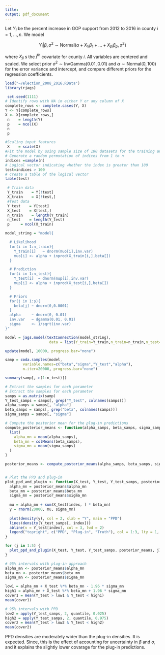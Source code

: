 ```yaml
---
title:
output: pdf_document
---
```


\section{Multiple linear regression prediction}

Let $Y_i$ be the percent increase in GOP support from 2012 to 2016 in county $i=1,…,n$. We model

$$Y_i|\beta,\sigma^2\sim \mbox{Normal}(\alpha+X_{1i}\beta_1+…+X_{pi}\beta_p,\sigma^2)$$

where $X_{ji}$ s the $j^{th}$ covariate for county $i$. All variables are centered and scaled. We select prior $\sigma^2\sim\mbox{InvGamma}(0.01,0.01)$ and $\alpha\sim\mbox{Normal}(0,100)$ for the error variance and intercept, and compare different priors for the regression coefficients. 

\section{Load and standardize the election data}

```r
load("~/election_2008_2016.RData")
library(rjags)
```
```r
 set.seed(1111)
# Identify rows with NA in either Y or any column of X
complete_rows <- complete.cases(Y, X)
Y <- Y[complete_rows]
X <- X[complete_rows,]
 n    = length(Y)
 p    = ncol(X)
 n
 p
```

```r
#Scaling input features
 X    = scale(X)
#Fit the model by using sample size of 100 datasets for the training and use the remaining as a test dataset
# Generate a random permutation of indices from 1 to n
indices =sample(n)
# Logical vector indicating whether the index is greater than 100
test=indices > 100
# Create a table of the logical vector
table(test)
```

```r
 # Train data
 Y_train    = Y[!test]   
 X_train    = X[!test,]
 #Test data
 Y_test    = Y[test]    
 X_test    = X[test,]
 n_train    = length(Y_train)
 n_test    = length(Y_test)
 p     = ncol(X_train)
```

\section{Fit the linear regression model with Gaussian priors}

```r
model_string = "model{

  # Likelihood
  for(i in 1:n_train){
    Y_train[i]   ~ dnorm(muo[i],inv.var)
    muo[i] <- alpha + inprod(X_train[i,],beta[])
  }

  # Prediction
  for(i in 1:n_test){
    Y_test[i]  ~ dnorm(mup[i],inv.var)
    mup[i] <- alpha + inprod(X_test[i,],beta[])
  }

  # Priors
  for(j in 1:p){
    beta[j] ~ dnorm(0,0.0001)
  }
  alpha     ~ dnorm(0, 0.01)
  inv.var   ~ dgamma(0.01, 0.01)
  sigma     <- 1/sqrt(inv.var)
}"
```

\section{Compile the model in JAGS}

```r
model = jags.model(textConnection(model_string), 
                    data = list(Y_train=Y_train,n_train=n_train,n_test=n_test,p=p,X_train=X_train,X_test=X_test))
```

```r
update(model, 10000, progress.bar="none")

samp = coda.samples(model, 
        variable.names=c("beta","sigma","Y_test","alpha"), 
        n.iter=20000, progress.bar="none")

summary(samp[,-c(1:n_test)])
```

\section{Plot samples from the posterior preditive distribution (PPD) and plug-in distribution}

```r
# Extract the samples for each parameter
# Extract the samples for each parameter
samps = as.matrix(samp)
Y_test_samps = samps[, grep("Y_test", colnames(samps))]
alpha_samps = samps[, "alpha"]
beta_samps = samps[, grep("beta", colnames(samps))]
sigma_samps = samps[, "sigma"]

# Compute the posterior mean for the plug-in predictions
compute_posterior_means <- function(alpha_samps, beta_samps, sigma_samps) {
  list(
    alpha_mn = mean(alpha_samps),
    beta_mn = colMeans(beta_samps),
    sigma_mn = mean(sigma_samps)
  )
}

posterior_means <- compute_posterior_means(alpha_samps, beta_samps, sigma_samps)


# Plot the PPD and plug-in
plot_ppd_and_plugin <- function(X_test, Y_test, Y_test_samps, posterior_means, index) {
  alpha_mn = posterior_means$alpha_mn
  beta_mn = posterior_means$beta_mn
  sigma_mn = posterior_means$sigma_mn
  
  mu = alpha_mn + sum(X_test[index, ] * beta_mn)
  y = rnorm(20000, mu, sigma_mn)
  
  plot(density(y), col = 2, xlab = "Y", main = "PPD")
  lines(density(Y_test_samps[, index]))
  abline(v = Y_test[index], col = 3, lwd = 2)
  legend("topright", c("PPD", "Plug-in", "Truth"), col = 1:3, lty = 1, inset = 0.05)
}

for (j in 1:5) {
  plot_ppd_and_plugin(X_test, Y_test, Y_test_samps, posterior_means, j)
}

```


```r
# 95% intervals with plug-in approach
alpha_mn <- posterior_means$alpha_mn
beta_mn <- posterior_means$beta_mn
sigma_mn <- posterior_means$sigma_mn

low1 = alpha_mn + X_test %*% beta_mn - 1.96 * sigma_mn
high1 = alpha_mn + X_test %*% beta_mn + 1.96 * sigma_mn
cover1 = mean(Y_test > low1 & Y_test < high1)
mean(cover1)

# 95% intervals with PPD
low2 = apply(Y_test_samps, 2, quantile, 0.025)
high2 = apply(Y_test_samps, 2, quantile, 0.975)
cover2 = mean(Y_test > low2 & Y_test < high2)
mean(cover2)
```


PPD densities are moderately wider than the plug-in densities. It is expected. Since, this is the effect of accounting for uncertainty in $\beta$ and $\sigma$,  and it explains the slightly lower covarage for the plug-in predictions.
